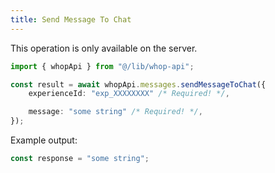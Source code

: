 ```yaml
---
title: Send Message To Chat
---
```

<Note>This operation is only available on the server.</Note>
```typescript
import { whopApi } from "@/lib/whop-api";

const result = await whopApi.messages.sendMessageToChat({
	experienceId: "exp_XXXXXXXX" /* Required! */,

	message: "some string" /* Required! */,
});

```

Example output:

```typescript
const response = "some string";

```
